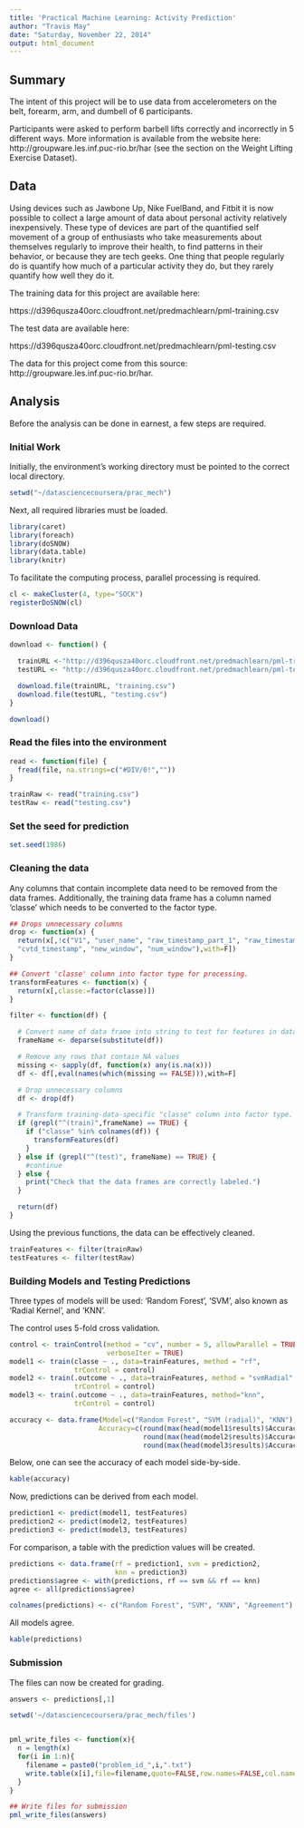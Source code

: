 ---
title: 'Practical Machine Learning: Activity Prediction'
author: "Travis May"
date: "Saturday, November 22, 2014"
output: html_document
---

## Summary
The intent of this project will be to use data from accelerometers on the belt,
forearm, arm, and dumbell of 6 participants.

Participants were asked to perform barbell lifts correctly and incorrectly in 5
different ways. More information is available from the website here:
http://groupware.les.inf.puc-rio.br/har (see the section on the Weight Lifting Exercise Dataset).

## Data
Using devices such as Jawbone Up, Nike FuelBand, and Fitbit it is now possible
to collect a large amount of data about personal activity relatively inexpensively.
These type of devices are part of the quantified self movement of a group of
enthusiasts who take measurements about themselves regularly to improve their health,
to find patterns in their behavior, or because they are tech geeks.
One thing that people regularly do is quantify how much of a particular activity they do,
but they rarely quantify how well they do it.

The training data for this project are available here:

https://d396qusza40orc.cloudfront.net/predmachlearn/pml-training.csv

The test data are available here:

https://d396qusza40orc.cloudfront.net/predmachlearn/pml-testing.csv

The data for this project come from this source: http://groupware.les.inf.puc-rio.br/har.

## Analysis
Before the analysis can be done in earnest, a few steps are required.

### Initial Work
Initially, the environment's working directory must be pointed to the correct
local directory.
```{r, echo=FALSE}
setwd("~/datasciencecoursera/prac_mech")
```

Next, all required libraries must be loaded.
```{r}
library(caret)
library(foreach)
library(doSNOW)
library(data.table)
library(knitr)
```
To facilitate the computing process, parallel processing is required.
```{r, echo=FALSE}
cl <- makeCluster(4, type="SOCK")
registerDoSNOW(cl)
```

### Download Data
```{r}
download <- function() {

  trainURL <-"http://d396qusza40orc.cloudfront.net/predmachlearn/pml-training.csv"
  testURL <- "http://d396qusza40orc.cloudfront.net/predmachlearn/pml-testing.csv"

  download.file(trainURL, "training.csv")
  download.file(testURL, "testing.csv")
}

download()
```
### Read the files into the environment
```{r}
read <- function(file) {
  fread(file, na.strings=c("#DIV/0!",""))
}

trainRaw <- read("training.csv")
testRaw <- read("testing.csv")
```

### Set the seed for prediction
```{r}
set.seed(1986)
```

### Cleaning the data
Any columns that contain incomplete data need to be removed from the data frames.
Additionally, the training data frame has a column named 'classe' which needs
to be converted to the factor type.

```{r}
## Drops unnecessary columns
drop <- function(x) {
  return(x[,!c("V1", "user_name", "raw_timestamp_part_1", "raw_timestamp_part_2",
  "cvtd_timestamp", "new_window", "num_window"),with=F])
}

## Convert 'classe' column into factor type for processing.
transformFeatures <- function(x) {
  return(x[,classe:=factor(classe)])
}

filter <- function(df) {

  # Convert name of data frame into string to test for features in data.
  frameName <- deparse(substitute(df))

  # Remove any rows that contain NA values
  missing <- sapply(df, function(x) any(is.na(x)))
  df <- df[,eval(names(which(missing == FALSE))),with=F]

  # Drop unnecessary columns
  df <- drop(df)

  # Transform training-data-specific "classe" column into factor type.
  if (grepl("^(train)",frameName) == TRUE) {
    if ("classe" %in% colnames(df)) {
      transformFeatures(df)
    }
  } else if (grepl("^(test)", frameName) == TRUE) {
    #continue
  } else {
    print("Check that the data frames are correctly labeled.")
  }

  return(df)
}
```

Using the previous functions, the data can be effectively cleaned.
```{r}
trainFeatures <- filter(trainRaw)
testFeatures <- filter(testRaw)
```

### Building Models and Testing Predictions
Three types of models will be used: 'Random Forest', 'SVM', also known as
'Radial Kernel', and 'KNN'.

The control uses 5-fold cross validation.
```{r}
control <- trainControl(method = "cv", number = 5, allowParallel = TRUE,
                        verboseIter = TRUE)
model1 <- train(classe ~ ., data=trainFeatures, method = "rf",
                trControl = control)
model2 <- train(.outcome ~ ., data=trainFeatures, method = "svmRadial",
                trControl = control)
model3 <- train(.outcome ~ ., data=trainFeatures, method="knn",
                trControl = control)
```

```{r, echo = FALSE}
accuracy <- data.frame(Model=c("Random Forest", "SVM (radial)", "KNN"),
                      Accuracy=c(round(max(head(model1$results)$Accuracy), 3),
                                 round(max(head(model2$results)$Accuracy), 3),
                                 round(max(head(model3$results)$Accuracy), 3)))
```
Below, one can see the accuracy of each model side-by-side.
```{r}
kable(accuracy)
```

Now, predictions can be derived from each model.
```{r, echo = FALSE}
prediction1 <- predict(model1, testFeatures)
prediction2 <- predict(model2, testFeatures)
prediction3 <- predict(model3, testFeatures)
```

For comparison, a table with the prediction values will be created.
```{r}
predictions <- data.frame(rf = prediction1, svm = prediction2,
                          knn = prediction3)
predictions$agree <- with(predictions, rf == svm && rf == knn)
agree <- all(predictions$agree)

colnames(predictions) <- c("Random Forest", "SVM", "KNN", "Agreement")
```

All models agree.
```{r}
kable(predictions)
```

### Submission
The files can now be created for grading.
```{r}
answers <- predictions[,1]

setwd('~/datasciencecoursera/prac_mech/files')


pml_write_files <- function(x){
  n = length(x)
  for(i in 1:n){
    filename = paste0("problem_id_",i,".txt")
    write.table(x[i],file=filename,quote=FALSE,row.names=FALSE,col.names=FALSE)
  }
}

## Write files for submission
pml_write_files(answers)
```
